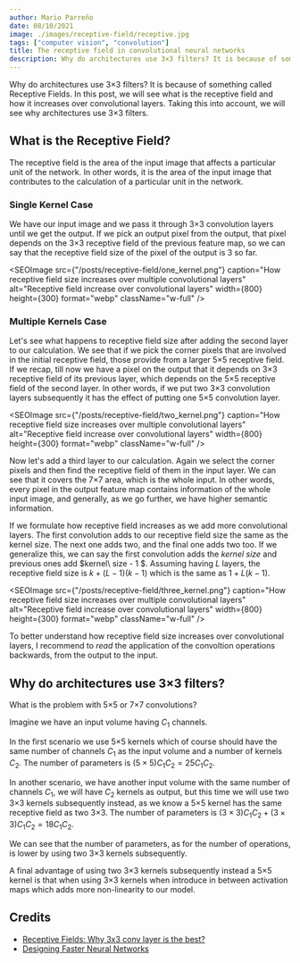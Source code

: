 ```yaml
---
author: Mario Parreño
date: 08/10/2021
image: ./images/receptive-field/receptive.jpg
tags: ["computer vision", "convolution"]
title: The receptive field in convolutional neural networks
description: Why do architectures use 3×3 filters? It is because of something called Receptive Fields.
---
```


Why do architectures use 3×3 filters? It is because of something called Receptive Fields.
In this post, we will see what is the receptive field and how it increases over convolutional layers.
Taking this into account, we will see why architectures use 3×3 filters.

## What is the Receptive Field?

The receptive field is the area of the input image that affects a particular unit of the network.
In other words, it is the area of the input image that contributes to the calculation of a particular unit in the network.

### Single Kernel Case
We have our input image and we pass it through 3×3 convolution layers until we get the output.
If we pick an output pixel from the output, that pixel depends on the 3×3 receptive field of the previous feature map,
so we can say that the receptive field size of the pixel of the output is 3 so far. 


<SEOImage
    src={"/posts/receptive-field/one_kernel.png"}
    caption="How receptive field size increases over multiple convolutional layers"
    alt="Receptive field increase over convolutional layers"
    width={800}
    height={300}
    format="webp"
    className="w-full"
/>

### Multiple Kernels Case
Let's see what happens to receptive field size after adding the second layer to our calculation.
We see that if we pick the corner pixels that are involved in the initial receptive field,
those provide from a larger 5×5 receptive field. If we recap,
till now we have a pixel on the output that it depends on  3×3 receptive field of its previous layer,
which depends on the 5×5 receptive field of the second layer. In other words,
if we put two 3×3 convolution layers subsequently it has the effect of putting one 5×5 convolution layer.

<SEOImage
    src={"/posts/receptive-field/two_kernel.png"}
    caption="How receptive field size increases over multiple convolutional layers"
    alt="Receptive field increase over convolutional layers"
    width={800}
    height={300}
    format="webp"
    className="w-full"
/>

Now let's add a third layer to our calculation.
Again we select the corner pixels and then find the receptive field of them in the input layer.
We can see that it covers the 7×7 area, which is the whole input.
In other words, every pixel in the output feature map contains information of the whole input image,
and generally, as we go further, we have higher semantic information.

If we formulate how receptive field increases as we add more convolutional layers.
The first convolution adds to our receptive field size the same as the kernel size.
The next one adds two, and the final one adds two too.
If we generalize this, we can say the first convolution adds the 
$kernel\  size$ and previous ones add $kernel\ size - 1 $.
Assuming having $L$ layers, the receptive field size is $k+(L-1)(k-1)$
which is the same as $1 + L(k-1)$.


<SEOImage
    src={"/posts/receptive-field/three_kernel.png"}
    caption="How receptive field size increases over multiple convolutional layers"
    alt="Receptive field increase over convolutional layers"
    width={800}
    height={300}
    format="webp"
    className="w-full"
/>

To better understand how receptive field size increases over convolutional layers,
I recommend to *read* the application of the convoltion operations backwards, from the output to the input.

## Why do architectures use 3×3 filters?

What is the problem with 5×5 or 7×7 convolutions?

Imagine we have an input volume having $C_1$ channels. 

In the first scenario we use 5×5 kernels which of course should have the same number of channels $C_1$ as the input volume and a number of kernels $C_2$. The number of parameters is $(5\times5)C_1 C_2 = 25C_1 C_2$.

In another scenario, we have another input volume with the same number of channels $C_1$, we will have $C_2$ kernels as output, but this time we will use two 3×3 kernels subsequently instead, as we know a 5×5 kernel has the same receptive field as two 3×3. The number of parameters is $(3\times3)C_1 C_2 + (3\times3)C_1 C_2 = 18C_1 C_2$.

We can see that the number of parameters, as for the number of operations, is lower by using two 3×3 kernels subsequently.

A final advantage of using two 3×3 kernels subsequently instead a 5×5 kernel is that when using 3×3 kernels when introduce in between activation maps which adds more non-linearity to our model.


## Credits

- [Receptive Fields: Why 3x3 conv layer is the best?](https://www.youtube.com/watch?v=lxpQZRvfnCc)
- [Designing Faster Neural Networks](https://medium.com/@dmangla3/designing-faster-neural-networks-e1f1dc026533)